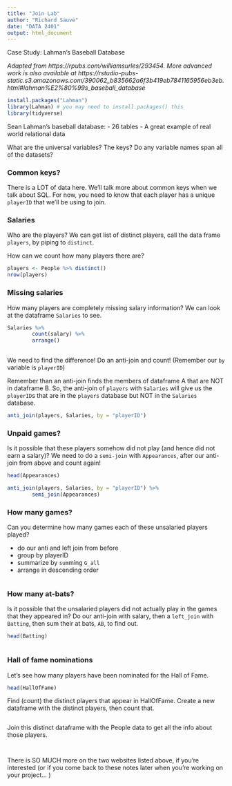 ```yaml
---
title: "Join Lab"
author: "Richard Sauve"
date: "DATA 2401"
output: html_document
---
```


Case Study: Lahman’s Baseball Database

*Adapted from https://rpubs.com/williamsurles/293454. More advanced work is also available at https://rstudio-pubs-static.s3.amazonaws.com/390062_b835662a6f3b419eb7841165956eb3eb.html#lahman%E2%80%99s_baseball_database*

```r
install.packages("Lahman")
library(Lahman) # you may need to install.packages() this
library(tidyverse)
```

Sean Lahman’s baseball database:
- 26 tables
- A great example of real world relational data

What are the universal variables? The keys?  Do any variable names span all of the datasets?





### Common keys?

There is a LOT of data here. We'll talk more about common keys when we talk about SQL. For now, you need to know that each player has a unique `playerID` that we'll be using to join. 



### Salaries

Who are the players? We can get list of distinct players, call the data frame `players`, by piping to `distinct`. 

How can we count how many players there are?

```r
players <- People %>% distinct()
nrow(players)
```


### Missing salaries

How many players are completely missing salary information? We can look at the dataframe `Salaries` to see. 

```r
Salaries %>%
        count(salary) %>%
        arrange()
        
```


We need to find the difference! Do an anti-join and count! (Remember our `by` variable is `playerID`)

Remember than an anti-join finds the members of dataframe A that are NOT in dataframe B. So, the anti-join of `players` with `Salaries` will give us the `playerID`s that are in the `players` database but NOT in the `Salaries` database. 

```r
anti_join(players, Salaries, by = "playerID")

```

### Unpaid games?

Is it possible that these players somehow did not play (and hence did not earn a salary)? We need to do a `semi-join` with `Appearances`, after our anti-join from above and count again! 

```r
head(Appearances)
```

```r
anti_join(players, Salaries, by = "playerID") %>%
        semi_join(Appearances)
```

### How many games?

Can you determine how many games each of these unsalaried players played?

 - do our anti and left join from before
 - group by playerID
 - summarize by `sum`ming `G_all`
 - arrange in descending order 
 
```r

```


### How many at-bats?

Is it possible that the unsalaried players did not actually play in the games that they appeared in? Do our anti-join with salary, then a `left_join` with `Batting`, then sum their at bats, `AB`,  to find out.

```r
head(Batting)
```

```r


```


### Hall of fame nominations

Let’s see how many players have been nominated for the Hall of Fame.

```r
head(HallOfFame)
```

Find (count) the distinct players that appear in HallOfFame. Create a new dataframe with the distinct players, then count that. 

```r

```

Join this distinct dataframe with the People data to get all the info about those players. 

```r

```

```r

```



There is SO MUCH more on the two websites listed above, if you're interested (or if you come back to these notes later when you're working on your project... )



